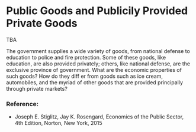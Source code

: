 # Public Goods and Publicily Provided Private Goods

TBA

The government supplies a wide variety of goods, from national defense to education to police and fire protection. Some of these goods, like education, are also provided privately; others, like national defense, are the exclusive province of government. What are the economic properties of such goods? How do they diff er from goods such as ice cream, automobiles, and the myriad of other goods that are provided principally through private markets?



### Reference:

- Joseph E. Stiglitz, Jay K. Rosengard, Economics of the Public Sector, 4th Edition, Norton, New York, 2015